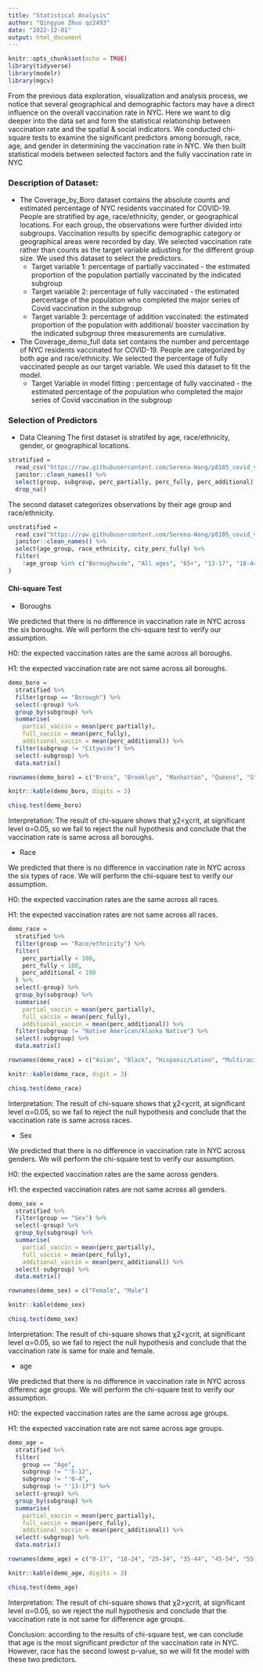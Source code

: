 ```yaml
---
title: "Statistical Analysis"
author: "Qingyue Zhuo qz2493"
date: "2022-12-01"
output: html_document
---
```


```r
knitr::opts_chunk$set(echo = TRUE)
library(tidyverse)
library(modelr)
library(mgcv)
```

From the previous data exploration, visualization and analysis process, we notice that several geographical and demographic factors may have a direct influence on the overall vaccination rate in NYC. Here we want to dig deeper into the data set and form the statistical relationship between vaccination rate and the spatial & social indicators. We conducted chi-square tests to examine the significant predictors among borough, race, age, and gender in determining the vaccination rate in NYC. We then built statistical models between selected factors and the fully vaccination rate in NYC

### Description of Dataset:

* The Coverage_by_Boro dataset contains the absolute counts and estimated percentage of NYC residents vaccinated for COVID-19. People are stratified by age, race/ethnicity, gender, or geographical locations.  For each group, the observations were further divided into subgroups. Vaccination results by specific demographic category or geographical areas were recorded by day. We selected vaccination rate rather than counts as the target variable adjusting for the different group size. We used this dataset to select the predictors.
  - Target variable 1: percentage of partially vaccinated - the estimated proportion of the population partially vaccinated by the indicated subgroup 
  - Target variable 2: percentage of fully vaccinated -  the estimated percentage of the population who completed the major series of Covid vaccination in the subgroup
  - Target variable 3: percentage of addition vaccinated: the estimated proportion of the population with additional/ booster vaccination by the indicated subgroup
\All three measurements are cumulative.

* The Coverage_demo_full data set contains the number and percentage of NYC residents vaccinated for COVID-19. People are categorized by both age and race/ethnicity. We selected the percentage of fully vaccinated people as our target variable. We used this dataset to fit the model.
  - Target Variable in model fitting : percentage of fully vaccinated -  the estimated percentage of the population who completed the major series of Covid vaccination in the subgroup


### Selection of Predictors

* Data Cleaning
The first dataset is stratifed by age, race/ethnicity, gender, or geographical locations.
```r
stratified = 
  read_csv("https://raw.githubusercontent.com/Serena-Wang/p8105_covid_vaccinations/main/Data/coverage_by_demo_full.csv") %>%
  janitor::clean_names() %>%
  select(group, subgroup, perc_partially, perc_fully, perc_additional) %>%
  drop_na()
```

The second dataset categorizes observations by their age group and race/ethnicity. 
```r
unstratified = 
  read_csv("https://raw.githubusercontent.com/Serena-Wang/p8105_covid_vaccinations/main/Data/coverage_boro_demo_full.csv") %>%
  janitor::clean_names() %>%
  select(age_group, race_ethnicity, city_perc_fully) %>%
  filter(
    !age_group %in% c("Boroughwide", "All ages", "65+", "13-17", "18-44", "45-64") 
)
```

#### Chi-square Test 

* Boroughs

We predicted that there is no difference in vaccination rate in NYC across the six boroughs. We will perform the chi-square test to verify our assumption.

H0: the expected vaccination rates are the same across all boroughs.

H1: the expected vaccination rate are not same across all boroughs.

```r
demo_boro = 
  stratified %>%
  filter(group == "Borough") %>% 
  select(-group) %>%
  group_by(subgroup) %>%
  summarise(
    partial_vaccin = mean(perc_partially),
    full_vaccin = mean(perc_fully),
    additional_vaccin = mean(perc_additional)) %>%
  filter(subgroup != "Citywide") %>%
  select(-subgroup) %>%
  data.matrix()

rownames(demo_boro) = c("Bronx", "Brooklyn", "Manhattan", "Queens", "Staten Island")

knitr::kable(demo_boro, digits = 3)
```

```r
chisq.test(demo_boro)
```

Interpretation: The result of chi-square shows that χ2<χcrit, at significant level α=0.05, so we fail to reject the null hypothesis and conclude that the vaccination rate is same across all boroughs.

* Race

We predicted that there is no difference in vaccination rate in NYC across the six types of race. We will perform the chi-square test to verify our assumption.

H0: the expected vaccination rates are the same across all races.

H1: the expected vaccination rates are not same across all races.

```r
demo_race = 
  stratified %>%
  filter(group == "Race/ethnicity") %>%
  filter(
    perc_partially < 100,
    perc_fully < 100,
    perc_additional < 100
  ) %>%
  select(-group) %>%
  group_by(subgroup) %>%
  summarise(
    partial_vaccin = mean(perc_partially),
    full_vaccin = mean(perc_fully),
    additional_vaccin = mean(perc_additional)) %>%
  filter(subgroup != "Native American/Alaska Native") %>%
  select(-subgroup) %>%
  data.matrix()

rownames(demo_race) = c("Asian", "Black", "Hispanic/Latino", "Multiracial","White")

knitr::kable(demo_race, digit = 3)
```

```r
chisq.test(demo_race)
```

Interpretation: The result of chi-square shows that χ2<χcrit, at significant level α=0.05, so we fail to reject the null hypothesis and conclude that the vaccination rate is same across races.

* Sex

We predicted that there is no difference in vaccination rate in NYC across genders. We will perform the chi-square test to verify our assumption.

H0: the expected vaccination rates are the same across genders.

H1: the expected vaccination rates are not same across all genders.

```r
demo_sex = 
  stratified %>%
  filter(group == "Sex") %>%
  select(-group) %>%
  group_by(subgroup) %>%
  summarise(
    partial_vaccin = mean(perc_partially),
    full_vaccin = mean(perc_fully),
    additional_vaccin = mean(perc_additional)) %>%
  select(-subgroup) %>%
  data.matrix()

rownames(demo_sex) = c("Female", "Male")

knitr::kable(demo_sex)
```

```r
chisq.test(demo_sex)
```

Interpretation: The result of chi-square shows that χ2<χcrit, at significant level α=0.05, so we fail to reject the null hypothesis and conclude that the vaccination rate is same for male and female.

* age

We predicted that there is no difference in vaccination rate in NYC across differenc age groups. We will perform the chi-square test to verify our assumption.

H0: the expected vaccination rates are the same across age groups.

H1: the expected vaccination rate are not same across age groups.

```r
demo_age = 
  stratified %>%
  filter(
    group == "Age",
    subgroup != "'5-12",
    subgroup != "'0-4",
    subgroup != "'13-17") %>%
  select(-group) %>% 
  group_by(subgroup) %>%
  summarise(
    partial_vaccin = mean(perc_partially),
    full_vaccin = mean(perc_fully),
    additional_vaccin = mean(perc_additional)) %>%
  select(-subgroup) %>%
  data.matrix() 

rownames(demo_age) = c("0-17", "18-24", "25-34", "35-44", "45-54", "55-64", "65-74", "75-84", "85+")

knitr::kable(demo_age, digits = 3)
```

```r
chisq.test(demo_age)
```

Interpretation: The result of chi-square shows that χ2>χcrit, at significant level α=0.05, so we reject the null hypothesis and conclude that the vaccination rate is not same for difference age groups. \

Conclusion: according to the results of chi-square test, we can conclude that age is the most significant predictor of the vaccination rate in NYC. However, race has the second lowest p-value, so we will fit the model with these two predictors.

